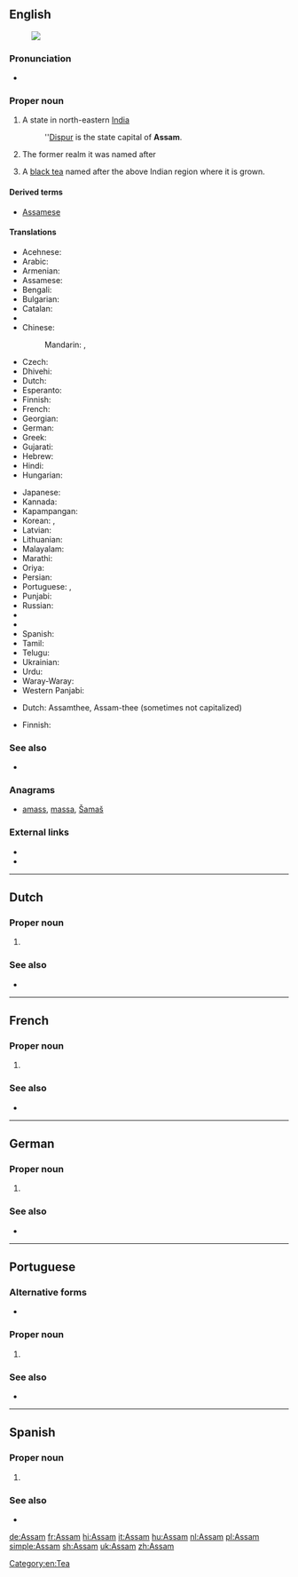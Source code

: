 ==English==
[[Image:Assam in India (disputed hatched).svg|thumb|]]

===Pronunciation===
* {{IPA|/əˈsɒm/|lang=en}}

===Proper noun===
{{en-proper noun}}

# A state in north-eastern [[India]]
#: ''[[Dispur]] is the state capital of '''Assam'''.
# {{context|history|lang=en}} The former realm it was named after
# A [[black tea]] named after the above Indian region where it is grown.

====Derived terms====
* [[Assamese]]

====Translations====
{{trans-top|state in India}}
* Acehnese: {{t|ace|Assam}}
* Arabic: {{t|ar|أسام|m|tr='asām}}
* Armenian: {{t|hy|Ասսամ}}
* Assamese: {{t|as|অসম|tr=ôxôm|sc=Beng|tr=asam}}
* Bengali: {{t|bn|আসাম|tr=Asam|sc=Beng|tr=āsām}}
* Bulgarian: {{t|bg|Асам|sc=Cyrl}}
* Catalan: {{t|ca|Assam}}
* {{trreq|hne}}
* Chinese:
*: Mandarin: {{t|cmn|阿薩密邦|sc=Hani}}, {{t|cmn|阿萨密邦|tr=Āsàmì-bāng|sc=Hani}}
* Czech: {{t|cs|Ásám|m}}
* Dhivehi: {{t|dv|އާސާމު|sc=Thaa}}
* Dutch: {{t+|nl|Assam|n}}
* Esperanto: {{t|eo|Asamo}}
* Finnish: {{t|fi|Assam}}
* French: {{t+|fr|Assam|m}}
* Georgian: {{t|ka|ასამი|sc=Geor}}
* German: {{t+|de|Assam|n}}
* Greek: {{t+|el|Ασσάμ|f|tr=Assám}}
* Gujarati: {{t|gu|આસામ|tr=āsām|sc=Gujr}}
* Hebrew: {{t|he|אסאם|tr=}}
* Hindi: {{t|hi|आसाम|tr=āsām}}
* Hungarian: {{t+|hu|Asszám}}
{{trans-mid}}
* Japanese: {{t|ja|アッサム州|tr=Assamu-shū}}
* Kannada: {{t|kn|ಅಸ್ಸಾಂ|sc=Knda|tr=assāṁ}}
* Kapampangan: {{t|pam|Assam}}
* Korean: {{t|ko|아삼 주|tr=Asam ju|sc=Hang}}, {{t|ko|아삼|tr=Asam|sc=Hang}}
* Latvian: {{t|lv|Asama}}
* Lithuanian: {{t|lt|Asamas}}
* Malayalam: {{t+|ml|ആസാം|tr=āsām|sc=Mlym}}
* Marathi: {{t|mr|आसाम|tr=āsām|sc=Deva}}
* Oriya: {{t|or|ଆସାମ|tr=āsām|sc=Orya}}
* Persian: {{t|fa|آسام|tr=Âsâm|sc=fa-Arab}}
* Portuguese: {{t|pt|Assam}}, {{t|pt|Assã}}
* Punjabi: {{t|pa|ਅਸਾਮ|tr=asām|sc=Guru}}
* Russian: {{t|ru|Ассам|m|tr=Assám}}
* {{trreq|sat}}
* {{trreq|sip}}
* Spanish: {{t|es|Assam}}
* Tamil: {{t+|ta|அசாம்|tr=acām|sc=Taml}}
* Telugu: {{t+|te|అసోం|sc=Telu}}
* Ukrainian: {{t|uk|Асса́м|m|sc=Cyrl}}
* Urdu: {{t|ur|آسام|tr=āsām}}
* Waray-Waray: {{t|war|Assam}}
* Western Panjabi: {{t+|pnb|آسام}}
{{trans-bottom}}

{{trans-top|black tea}}
* Dutch: Assamthee, Assam-thee (sometimes not capitalized)
{{trans-mid}}
* Finnish: {{t+|fi|tee|alt=Assam-tee}}
{{trans-bottom}}

===See also===
* {{list:states of India/en}}

===Anagrams===
* [[amass#English|amass]], [[massa#English|massa]], [[Šamaš#English|Šamaš]]

===External links===
* {{pedialite}}
* {{pedialite|Assam tea}}

[[Category:en:Tea]]

----

==Dutch==

===Proper noun===
{{nl-proper noun|n}}

# {{l/en|Assam}} {{gloss|state in India}}

===See also===
* {{list:states of India/nl}}

----

==French==

===Proper noun===
{{fr-proper noun|m}}

# {{l/en|Assam}} {{gloss|state in India}}

===See also===
* {{list:states of India/fr}}

----

==German==

===Proper noun===
{{de-proper noun|n}}

# {{l/en|Assam}} {{gloss|state in India}}

===See also===
* {{list:states of India/de}}

----

==Portuguese==

===Alternative forms===
* {{l/pt|Assã}}

===Proper noun===
{{pt-proper noun}}

# {{l/en|Assam}} {{gloss|state in India}}

===See also===
* {{list:states of India/pt}}

----

==Spanish==

===Proper noun===
{{es-proper noun}}

# {{l/en|Assam}} {{gloss|state in India}}

===See also===
* {{list:states of India/es}}

[[de:Assam]]
[[fr:Assam]]
[[hi:Assam]]
[[it:Assam]]
[[hu:Assam]]
[[nl:Assam]]
[[pl:Assam]]
[[simple:Assam]]
[[sh:Assam]]
[[uk:Assam]]
[[zh:Assam]]